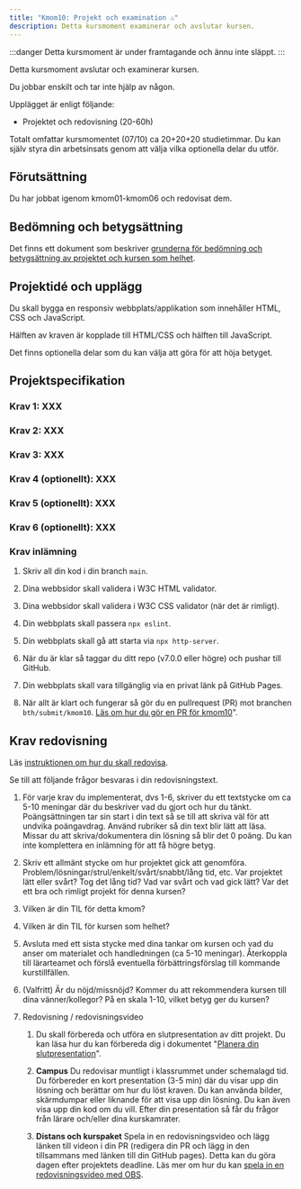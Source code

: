 ```yaml
---
title: "Kmom10: Projekt och examination ⚠️" 
description: Detta kursmoment examinerar och avslutar kursen.
---
```



:::danger
Detta kursmoment är under framtagande och ännu inte släppt.
:::


Detta kursmoment avslutar och examinerar kursen.

Du jobbar enskilt och tar inte hjälp av någon.

Upplägget är enligt följande:

* Projektet och redovisning (20-60h)

Totalt omfattar kursmomentet (07/10) ca 20+20+20 studietimmar. Du kan själv styra din arbetsinsats genom att välja vilka optionella delar du utför.



## Förutsättning

Du har jobbat igenom kmom01-kmom06 och redovisat dem.



## Bedömning och betygsättning

Det finns ett dokument som beskriver [grunderna för bedömning och betygsättning av projektet och kursen som helhet](/website/intro/bedomning-och-betygsattning/).



## Projektidé och upplägg

Du skall bygga en responsiv webbplats/applikation som innehåller HTML, CSS och JavaScript.

Hälften av kraven är kopplade till HTML/CSS och hälften till JavaScript.

Det finns optionella delar som du kan välja att göra för att höja betyget.



## Projektspecifikation

### Krav 1: XXX
### Krav 2: XXX
### Krav 3: XXX
### Krav 4 (optionellt): XXX
### Krav 5 (optionellt): XXX
### Krav 6 (optionellt): XXX


### Krav inlämning

1. Skriv all din kod i din branch `main`. 

1. Dina webbsidor skall validera i W3C HTML validator.

1. Dina webbsidor skall validera i W3C CSS validator (när det är rimligt).

1. Din webbplats skall passera `npx eslint`.

1. Din webbplats skall gå att starta via `npx http-server`.

1. När du är klar så taggar du ditt repo (v7.0.0 eller högre) och pushar till GitHub.

1. Din webbplats skall vara tillgänglig via en privat länk på GitHub Pages.

1. När allt är klart och fungerar så gör du en pullrequest (PR) mot branchen `bth/submit/kmom10`. [Läs om hur du gör en PR för kmom10](/website/laromaterial/instruktion/gor-en-pr-for-kmom10)".




## Krav redovisning

Läs [instruktionen om hur du skall redovisa](/website/laromaterial/instruktion/resultat-och-redovisning).

Se till att följande frågor besvaras i din redovisningstext.

1. För varje krav du implementerat, dvs 1-6, skriver du ett textstycke om ca 5-10 meningar där du beskriver vad du gjort och hur du tänkt. Poängsättningen tar sin start i din text så se till att skriva väl för att undvika poängavdrag. Använd rubriker så din text blir lätt att läsa. Missar du att skriva/dokumentera din lösning så blir det 0 poäng. Du kan inte komplettera en inlämning för att få högre betyg.

1. Skriv ett allmänt stycke om hur projektet gick att genomföra. Problem/lösningar/strul/enkelt/svårt/snabbt/lång tid, etc. Var projektet lätt eller svårt? Tog det lång tid? Vad var svårt och vad gick lätt? Var det ett bra och rimligt projekt för denna kursen?

1. Vilken är din TIL för detta kmom?
1. Vilken är din TIL för kursen som helhet?

1. Avsluta med ett sista stycke med dina tankar om kursen och vad du anser om materialet och handledningen (ca 5-10 meningar). Återkoppla till lärarteamet och förslå eventuella förbättringsförslag till kommande kurstillfällen. 

1. (Valfritt) Är du nöjd/missnöjd? Kommer du att rekommendera kursen till dina vänner/kollegor? På en skala 1-10, vilket betyg ger du kursen?

1. Redovisning / redovisningsvideo

    1. Du skall förbereda och utföra en slutpresentation av ditt projekt. Du kan läsa hur du kan förbereda dig i dokumentet "[Planera din slutpresentation](/website/laromaterial/instruktion/planera-din-slutpresentation/)".

    1. **Campus** Du redovisar muntligt i klassrummet under schemalagd tid. Du förbereder en kort presentation (3-5 min) där du visar upp din lösning och berättar om hur du löst kraven. Du kan använda bilder, skärmdumpar eller liknande för att visa upp din lösning. Du kan även visa upp din kod om du vill. Efter din presentation så får du frågor från lärare och/eller dina kurskamrater.

    1. **Distans och kurspaket** Spela in en redovisningsvideo och lägg länken till videon i din PR (redigera din PR och lägg in den tillsammans med länken till din GitHub pages). Detta kan du göra dagen efter projektets deadline. Läs mer om hur du kan [spela in en redovisningsvideo med OBS](/website/laromaterial/instruktion/redovisningsvideo-spela-in/).
